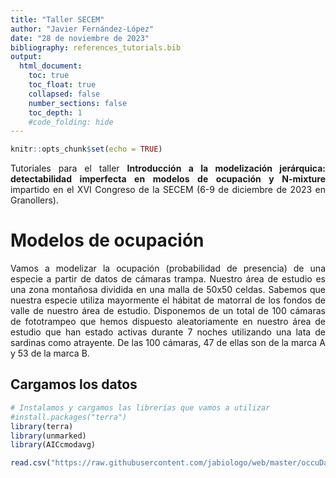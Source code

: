 ```yaml
---
title: "Taller SECEM"
author: "Javier Fernández-López"
date: "28 de noviembre de 2023"
bibliography: references_tutorials.bib
output: 
  html_document:
    toc: true
    toc_float: true
    collapsed: false
    number_sections: false
    toc_depth: 1
    #code_folding: hide
---
```


<style>
body {
text-align: justify}
</style>

```r
knitr::opts_chunk$set(echo = TRUE)
```
 
 
 Tutoriales para el taller **Introducción a la modelización jerárquica: detectabilidad imperfecta en modelos de ocupación y N-mixture** impartido en el XVI Congreso de la SECEM (6-9 de diciembre de 2023 en Granollers).
 
# Modelos de ocupación

Vamos a modelizar la ocupación (probabilidad de presencia) de una especie a partir de datos de cámaras trampa. Nuestro área de estudio es una zona montañosa dividida en una malla de 50x50 celdas. Sabemos que nuestra especie utiliza mayormente el hábitat de matorral de los fondos de valle de nuestro área de estudio. Disponemos de un total de 100 cámaras de fototrampeo que hemos dispuesto aleatoriamente en nuestro área de estudio que han estado activas durante 7 noches utilizando una lata de sardinas como atrayente. De las 100 cámaras, 47 de ellas son de la marca A y 53 de la marca B.

## Cargamos los datos

```r
# Instalamos y cargamos las librerías que vamos a utilizar
#install.packages("terra")
library(terra)
library(unmarked)
library(AICcmodavg)

read.csv("https://raw.githubusercontent.com/jabiologo/web/master/occuDatos.csv")

```




